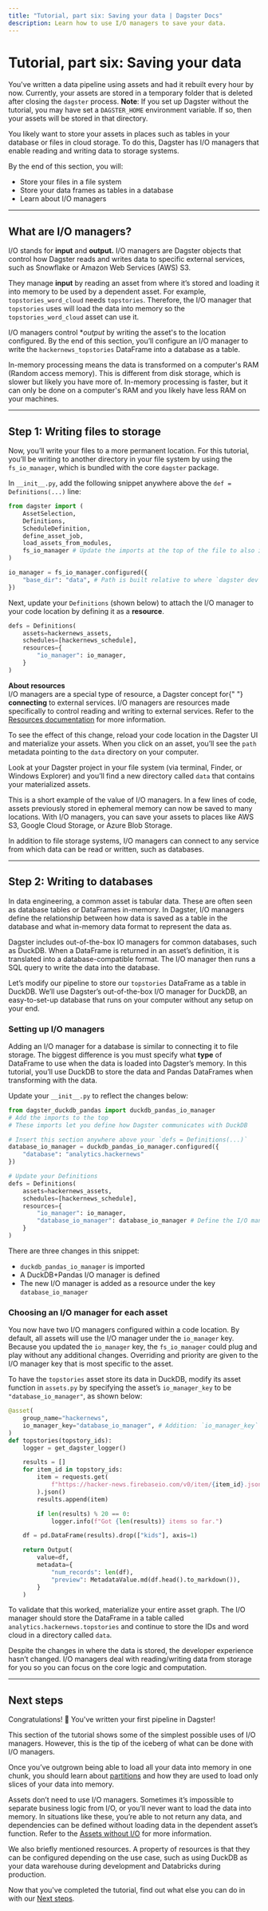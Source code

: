 ```yaml
---
title: "Tutorial, part six: Saving your data | Dagster Docs"
description: Learn how to use I/O managers to save your data.
---
```


# Tutorial, part six: Saving your data

You've written a data pipeline using assets and had it rebuilt every hour by now. Currently, your assets are stored in a temporary folder that is deleted after closing the `dagster` process. **Note**: If you set up Dagster without the tutorial, you may have set a `DAGSTER_HOME` environment variable. If so, then your assets will be stored in that directory.

You likely want to store your assets in places such as tables in your database or files in cloud storage. To do this, Dagster has I/O managers that enable reading and writing data to storage systems.

By the end of this section, you will:

- Store your files in a file system
- Store your data frames as tables in a database
- Learn about I/O managers

---

## What are I/O managers?

I/O stands for **input** and **output.** I/O managers are Dagster objects that control how Dagster reads and writes data to specific external services, such as Snowflake or Amazon Web Services (AWS) S3.

They manage **input** by reading an asset from where it’s stored and loading it into memory to be used by a dependent asset. For example, `topstories_word_cloud` needs `topstories`. Therefore, the I/O manager that `topstories` uses will load the data into memory so the `topstories_word_cloud` asset can use it.

I/O managers control \*_output_ by writing the asset's to the location configured. By the end of this section, you’ll configure an I/O manager to write the `hackernews_topstories` DataFrame into a database as a table.

<Note>
  In-memory processing means the data is transformed on a computer's RAM (Random
  access memory). This is different from disk storage, which is slower but
  likely you have more of. In-memory processing is faster, but it can only be
  done on a computer's RAM and you likely have less RAM on your machines.
</Note>

---

## Step 1: Writing files to storage

Now, you’ll write your files to a more permanent location. For this tutorial, you’ll be writing to another directory in your file system by using the `fs_io_manager`, which is bundled with the core `dagster` package.

In `__init__.py`, add the following snippet anywhere above the `def = Definitions(...)` line:

```python
from dagster import (
    AssetSelection,
    Definitions,
    ScheduleDefinition,
    define_asset_job,
    load_assets_from_modules,
    fs_io_manager # Update the imports at the top of the file to also include this
)

io_manager = fs_io_manager.configured({
    "base_dir": "data", # Path is built relative to where `dagster dev` is run
})
```

Next, update your `Definitions` (shown below) to attach the I/O manager to your code location by defining it as a **resource**.

```python
defs = Definitions(
    assets=hackernews_assets,
    schedules=[hackernews_schedule],
    resources={
        "io_manager": io_manager,
    }
)
```

<Note>
  <strong>About resources</strong>
  <br />
  I/O managers are a special type of resource, a Dagster concept for{" "}
  <strong>connecting</strong> to external services. I/O managers are resources
  made specifically to control reading and writing to external services. Refer
  to the <a href="/concepts/resources">Resources documentation</a> for more
  information.
</Note>

To see the effect of this change, reload your code location in the Dagster UI and materialize your assets. When you click on an asset, you’ll see the `path` metadata pointing to the `data` directory on your computer.

Look at your Dagster project in your file system (via terminal, Finder, or Windows Explorer) and you’ll find a new directory called `data` that contains your materialized assets.

This is a short example of the value of I/O managers. In a few lines of code, assets previously stored in ephemeral memory can now be saved to many locations. With I/O managers, you can save your assets to places like AWS S3, Google Cloud Storage, or Azure Blob Storage.

In addition to file storage systems, I/O managers can connect to any service from which data can be read or written, such as databases.

---

## Step 2: Writing to databases

In data engineering, a common asset is tabular data. These are often seen as database tables or DataFrames in-memory. In Dagster, I/O managers define the relationship between how data is saved as a table in the database and what in-memory data format to represent the data as.

Dagster includes out-of-the-box IO managers for common databases, such as DuckDB. When a DataFrame is returned in an asset’s definition, it is translated into a database-compatible format. The I/O manager then runs a SQL query to write the data into the database.

Let’s modify our pipeline to store our `topstories` DataFrame as a table in DuckDB. We’ll use Dagster’s out-of-the-box I/O manager for DuckDB, an easy-to-set-up database that runs on your computer without any setup on your end.

### Setting up I/O managers

Adding an I/O manager for a database is similar to connecting it to file storage. The biggest difference is you must specify what **type** of DataFrame to use when the data is loaded into Dagster’s memory. In this tutorial, you’ll use DuckDB to store the data and Pandas DataFrames when transforming with the data.

Update your `__init__.py` to reflect the changes below:

```python
from dagster_duckdb_pandas import duckdb_pandas_io_manager
# Add the imports to the top
# These imports let you define how Dagster communicates with DuckDB

# Insert this section anywhere above your `defs = Definitions(...)`
database_io_manager = duckdb_pandas_io_manager.configured({
    "database": "analytics.hackernews"
})

# Update your Definitions
defs = Definitions(
    assets=hackernews_assets,
    schedules=[hackernews_schedule],
    resources={
        "io_manager": io_manager,
        "database_io_manager": database_io_manager # Define the I/O manager here
    }
)
```

There are three changes in this snippet:

- `duckdb_pandas_io_manager` is imported
- A DuckDB+Pandas I/O manager is defined
- The new I/O manager is added as a resource under the key `database_io_manager`

### Choosing an I/O manager for each asset

You now have two I/O managers configured within a code location. By default, all assets will use the I/O manager under the `io_manager` key. Because you updated the `io_manager` key, the `fs_io_manager` could plug and play without any additional changes. Overriding and priority are given to the I/O manager key that is most specific to the asset.

To have the `topstories` asset store its data in DuckDB, modify its asset function in `assets.py` by specifying the asset’s `io_manager_key` to be `"database_io_manager"`, as shown below:

```python
@asset(
    group_name="hackernews",
    io_manager_key="database_io_manager", # Addition: `io_manager_key` specified
)
def topstories(topstory_ids):
    logger = get_dagster_logger()

    results = []
    for item_id in topstory_ids:
        item = requests.get(
            f"https://hacker-news.firebaseio.com/v0/item/{item_id}.json"
        ).json()
        results.append(item)

        if len(results) % 20 == 0:
            logger.info(f"Got {len(results)} items so far.")

    df = pd.DataFrame(results).drop(["kids"], axis=1)

    return Output(
        value=df,
        metadata={
            "num_records": len(df),
            "preview": MetadataValue.md(df.head().to_markdown()),
        }
    )
```

To validate that this worked, materialize your entire asset graph. The I/O manager should store the DataFrame in a table called `analytics.hackernews.topstories` and continue to store the IDs and word cloud in a directory called `data`.

Despite the changes in where the data is stored, the developer experience hasn’t changed. I/O managers deal with reading/writing data from storage for you so you can focus on the core logic and computation.

---

## Next steps

Congratulations! 🎉 You've written your first pipeline in Dagster!

This section of the tutorial shows some of the simplest possible uses of I/O managers. However, this is the tip of the iceberg of what can be done with I/O managers.

Once you’ve outgrown being able to load all your data into memory in one chunk, you should learn about [partitions](/concepts/partitions-schedules-sensors/partitions) and how they are used to load only slices of your data into memory.

Assets don’t need to use I/O managers. Sometimes it’s impossible to separate business logic from I/O, or you’ll never want to load the data into memory. In situations like these, you’re able to not return any data, and dependencies can be defined without loading data in the dependent asset’s function. Refer to the [Assets without I/O](/guides/dagster/non-argument-deps) for more information.

We also briefly mentioned resources. A property of resources is that they can be configured depending on the use case, such as using DuckDB as your data warehouse during development and Databricks during production.

Now that you've completed the tutorial, find out what else you can do in with our [Next steps](/tutorial/next-steps).
